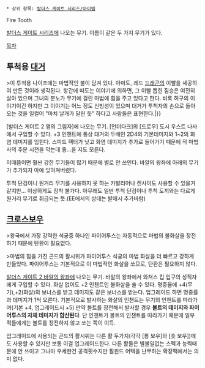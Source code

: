  * 상위 항목: [[발더스 게이트 시리즈/아이템]]

Fire Tooth

[[발더스 게이트 시리즈]]에 나오는 무기. 이름이 같은 두 가지 무기가 있다.

[[목차]]
== 투척용 [[대거]] ==
>이 투척용 나이프에는 마법적인 불이 담겨 있다. 아마도, 레드 [[드래곤]]의 이빨을 세공하여 만든 것이라 생각된다. 항간에 떠도는 이야기에 의하면, 그 이빨 뽑힌 짐승은 여전히 살아 있으며 그녀의 분노가 무기에 걸린 마법에 힘을 주고 있다고 한다. 비록 허구의 이야기이긴 하지만 그 이야기는 어느 정도 신빙성이 있으며 대거가 투척자의 손으로 돌아오는 것을 일컬어 "마치 날개가 달린 듯" 하다고 사람들은 표현한다.|}}

[발더스 게이트 2 앰의 그림자]에 나오는 무기. [언더다크]의 [드로우] 도시 우스트 나사에서 구입할 수 있다.
+3 인챈트에 통상 대거의 두배인 2D4의 기본데미지와 1~2의 화염 데미지를 입힌다. 스피드 팩터가 낮고 화염 데미지가 추가로 들어가기 때문에 적 마법사의 주문 시전을 막는데 좋...을 지도 모른다.

이때쯤이면 훨씬 강한 무기들이 많기 때문에 별로 안 쓰인다. 바알의 왕좌에 아래의 무기가 추가되자 아예 잊혀져버렸다.

투척 단검이니 원거리 무기를 사용하지 못 하는 카발리어나 켄사이도 사용할 수 있을거 같지만... 이상하게도 장착 불가다. 아무래도 일반 투척 단검이나 투척 도끼와는 다르게 원거리 무기로 취급되는 듯.(EE에서의 상태는 발매시 추가바람)

== [[크로스보우]] ==
>왕국에서 가장 강력한 석궁중 하나인 파이어투스는 자동적으로 마법의 불화살을 장전하기 때문에 탄환이 필요없다.

>마법의 힘을 가진 곤드의 활시위가 파이어투스 석궁의 마법 화살을 더 빠르고 강하게 만들었다. 파이어투스는 기본적으로 이 마법적인 화살을 쏘므로, 탄환은 필요하지 않다.

[[발더스 게이트 2 바알의 왕좌]]에 나오는 무기. 바알의 왕좌에서 와쳐스 킵 입구의 성직자에게 구입할 수 있다.
화살 없이도 +2 인챈트인 불화살을 쏠 수 있다. 명중율에 +4(무기),+2(화살)의 보너스를 받고 데미지도 같은 보너스를 받는다. 업그레이드 하면 명중률과 데미지가 1씩 오른다. 기본적으로 발사하는 화살의 인챈트는 무기의 인챈트를 따라가며(기본 +4, 업그레이드시 +5) 만약 볼트를 장전해서 발사할 경우 '''볼트의 데미지와 파이어투스의 자체 데미지가 합산된다'''. 단 인챈트가 볼트의 인챈트를 따라가기 때문에 일부 적들에게는 볼트를 장전하지 않고 쏘는 쪽이 이득.

업그레이드에 사용되는 곤드의 활시위는 다른 활 두가지(각각 [롱 보우]와 [숏 보우])에도 사용할 수 있지만 보통 이걸 업그레이드한다. 다른 활들은 별볼일없는 스펙과 능력때문에 안 쓰이고 그나마 우세한건 공격횟수지만 훨윈드 어택을 난무하는 확장팩에서는 의미 없다.

